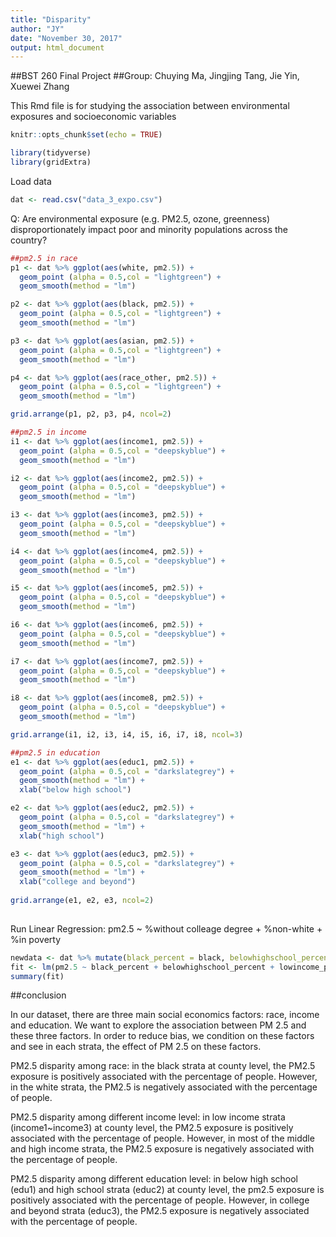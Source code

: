 ```yaml
---
title: "Disparity"
author: "JY"
date: "November 30, 2017"
output: html_document
---
```



##BST 260 Final Project
##Group: Chuying Ma, Jingjing Tang, Jie Yin, Xuewei Zhang

This Rmd file is for studying the association between environmental exposures and socioeconomic variables

```r
knitr::opts_chunk$set(echo = TRUE)
```

```r
library(tidyverse)
library(gridExtra)
```

Load data
```r
dat <- read.csv("data_3_expo.csv")
```

Q: Are environmental exposure (e.g. PM2.5, ozone, greenness) disproportionately impact poor and minority populations across the country?

```r
##pm2.5 in race
p1 <- dat %>% ggplot(aes(white, pm2.5)) +
  geom_point (alpha = 0.5,col = "lightgreen") +
  geom_smooth(method = "lm")

p2 <- dat %>% ggplot(aes(black, pm2.5)) +
  geom_point (alpha = 0.5,col = "lightgreen") +
  geom_smooth(method = "lm")

p3 <- dat %>% ggplot(aes(asian, pm2.5)) +
  geom_point (alpha = 0.5,col = "lightgreen") +
  geom_smooth(method = "lm")

p4 <- dat %>% ggplot(aes(race_other, pm2.5)) +
  geom_point (alpha = 0.5,col = "lightgreen") +
  geom_smooth(method = "lm")

grid.arrange(p1, p2, p3, p4, ncol=2)
```

```r
##pm2.5 in income
i1 <- dat %>% ggplot(aes(income1, pm2.5)) +
  geom_point (alpha = 0.5,col = "deepskyblue") +
  geom_smooth(method = "lm")

i2 <- dat %>% ggplot(aes(income2, pm2.5)) +
  geom_point (alpha = 0.5,col = "deepskyblue") +
  geom_smooth(method = "lm")

i3 <- dat %>% ggplot(aes(income3, pm2.5)) +
  geom_point (alpha = 0.5,col = "deepskyblue") +
  geom_smooth(method = "lm")

i4 <- dat %>% ggplot(aes(income4, pm2.5)) +
  geom_point (alpha = 0.5,col = "deepskyblue") +
  geom_smooth(method = "lm")

i5 <- dat %>% ggplot(aes(income5, pm2.5)) +
  geom_point (alpha = 0.5,col = "deepskyblue") +
  geom_smooth(method = "lm")

i6 <- dat %>% ggplot(aes(income6, pm2.5)) +
  geom_point (alpha = 0.5,col = "deepskyblue") +
  geom_smooth(method = "lm")

i7 <- dat %>% ggplot(aes(income7, pm2.5)) +
  geom_point (alpha = 0.5,col = "deepskyblue") +
  geom_smooth(method = "lm")

i8 <- dat %>% ggplot(aes(income8, pm2.5)) +
  geom_point (alpha = 0.5,col = "deepskyblue") +
  geom_smooth(method = "lm")

grid.arrange(i1, i2, i3, i4, i5, i6, i7, i8, ncol=3)
```

```r
##pm2.5 in education
e1 <- dat %>% ggplot(aes(educ1, pm2.5)) +
  geom_point (alpha = 0.5,col = "darkslategrey") +
  geom_smooth(method = "lm") +
  xlab("below high school")

e2 <- dat %>% ggplot(aes(educ2, pm2.5)) +
  geom_point (alpha = 0.5,col = "darkslategrey") +
  geom_smooth(method = "lm") +
  xlab("high school")

e3 <- dat %>% ggplot(aes(educ3, pm2.5)) +
  geom_point (alpha = 0.5,col = "darkslategrey") +
  geom_smooth(method = "lm") +
  xlab("college and beyond") 
    
grid.arrange(e1, e2, e3, ncol=2) 
  
```

Run Linear Regression: pm2.5 ~ %without colleage degree + %non-white + %in poverty

```r
newdata <- dat %>% mutate(black_percent = black, belowhighschool_percent = educ1, lowincome_percent = income1+income2)
fit <- lm(pm2.5 ~ black_percent + belowhighschool_percent + lowincome_percent, data = newdata)
summary(fit)
```


##conclusion

In our dataset, there are three main social economics factors: race, income and education. We want to explore the association between PM 2.5 and these three factors. In order to reduce bias, we condition on these factors and see in each strata, the effect of PM 2.5 on these factors.


PM2.5 disparity among race: in the black strata at county level, the PM2.5 exposure is positively associated with the percentage of people. However, in the white strata, the PM2.5 is negatively associated with the percentage of people.


PM2.5 disparity among different income level: in low income strata (income1~income3) at county level, the PM2.5 exposure is positively associated with the percentage of people. However, in most of the middle and high income strata, the PM2.5 exposure is negatively associated with the percentage of people.


PM2.5 disparity among different education level: in below high school (edu1) and high school strata (educ2) at county level, the pm2.5 exposure is positively associated with the percentage of people. However, in college and beyond strata (educ3), the PM2.5 exposure is negatively associated with the percentage of people.






